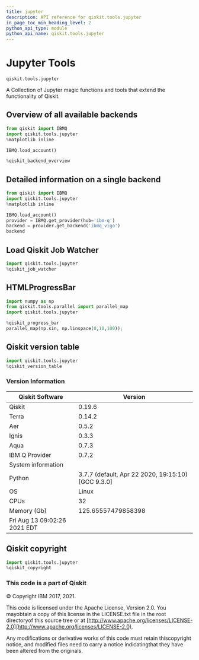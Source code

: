 ```yaml
---
title: jupyter
description: API reference for qiskit.tools.jupyter
in_page_toc_min_heading_level: 2
python_api_type: module
python_api_name: qiskit.tools.jupyter
---
```


<span id="module-qiskit.tools.jupyter" />

<span id="qiskit-tools-jupyter" />

# Jupyter Tools

<span id="module-qiskit.tools.jupyter" />

`qiskit.tools.jupyter`

A Collection of Jupyter magic functions and tools that extend the functionality of Qiskit.

## Overview of all available backends

```python
from qiskit import IBMQ
import qiskit.tools.jupyter
%matplotlib inline

IBMQ.load_account()

%qiskit_backend_overview
```

## Detailed information on a single backend

```python
from qiskit import IBMQ
import qiskit.tools.jupyter
%matplotlib inline

IBMQ.load_account()
provider = IBMQ.get_provider(hub='ibm-q')
backend = provider.get_backend('ibmq_vigo')
backend
```

## Load Qiskit Job Watcher

```python
import qiskit.tools.jupyter
%qiskit_job_watcher
```

## HTMLProgressBar

```python
import numpy as np
from qiskit.tools.parallel import parallel_map
import qiskit.tools.jupyter

%qiskit_progress_bar
parallel_map(np.sin, np.linspace(0,10,100));
```

## Qiskit version table

```python
import qiskit.tools.jupyter
%qiskit_version_table
```

### Version Information

| Qiskit Software              | Version                                             |
| ---------------------------- | --------------------------------------------------- |
| Qiskit                       | 0.19.6                                              |
| Terra                        | 0.14.2                                              |
| Aer                          | 0.5.2                                               |
| Ignis                        | 0.3.3                                               |
| Aqua                         | 0.7.3                                               |
| IBM Q Provider               | 0.7.2                                               |
| System information           |                                                     |
| Python                       | 3.7.7 (default, Apr 22 2020, 19:15:10) \[GCC 9.3.0] |
| OS                           | Linux                                               |
| CPUs                         | 32                                                  |
| Memory (Gb)                  | 125.65557479858398                                  |
| Fri Aug 13 09:02:26 2021 EDT |                                                     |

## Qiskit copyright

```python
import qiskit.tools.jupyter
%qiskit_copyright
```

### This code is a part of Qiskit

© Copyright IBM 2017, 2021.

This code is licensed under the Apache License, Version 2.0. You mayobtain a copy of this license in the LICENSE.txt file in the root directoryof this source tree or at [http://www.apache.org/licenses/LICENSE-2.0](http://www.apache.org/licenses/LICENSE-2.0).

Any modifications or derivative works of this code must retain thiscopyright notice, and modified files need to carry a notice indicatingthat they have been altered from the originals.

